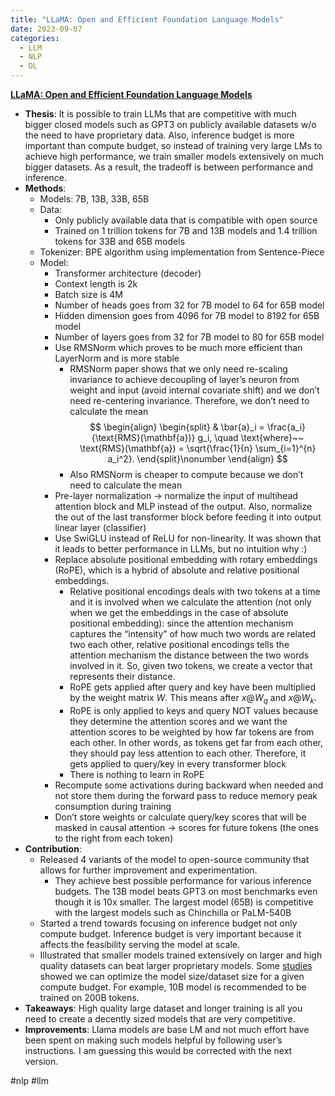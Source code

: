 ```yaml
---
title: "LLaMA: Open and Efficient Foundation Language Models"
date: 2023-09-07
categories:
  - LLM
  - NLP
  - DL
---
```


**[LLaMA: Open and Efficient Foundation Language Models](https://arxiv.org/abs/2302.13971)**

- **Thesis**: It is possible to train LLMs that are competitive with much bigger
  closed models such as GPT3 on publicly available datasets w/o the need to have
  proprietary data. Also, inference budget is more important than compute budget,
  so instead of training very large LMs to achieve high performance, we train
  smaller models extensively on much bigger datasets. As a result, the tradeoff is between performance and inference.
- **Methods**:
  - Models: 7B, 13B, 33B, 65B
  - Data:
    - Only publicly available data that is compatible with open source
    - Trained on 1 trillion tokens for 7B and 13B models and 1.4 trillion tokens for 33B and 65B models
  - Tokenizer: BPE algorithm using implementation from Sentence-Piece
  - Model:
    - Transformer architecture (decoder)
    - Context length is 2k
    - Batch size is 4M
    - Number of heads goes from 32 for 7B model to 64 for 65B model
    - Hidden dimension goes from 4096 for 7B model to 8192 for 65B model
    - Number of layers goes from 32 for 7B model to 80 for 65B model
    - Use RMSNorm which proves to be much more efficient than LayerNorm and is more stable
      - RMSNorm paper shows that we only need re-scaling invariance to achieve decoupling of
        layer's neuron from weight and input (avoid internal covariate shift) and we don't
        need re-centering invariance. Therefore, we don't need to calculate the mean
        $$
        \begin{align}
        \begin{split} & \bar{a}_i = \frac{a_i}{\text{RMS}(\mathbf{a})} g_i, \quad \text{where}~~ \text{RMS}(\mathbf{a}) = \sqrt{\frac{1}{n} \sum_{i=1}^{n} a_i^2}. \end{split}\nonumber
        \end{align}
        $$
      - Also RMSNorm is cheaper to compute because we don't need to calculate the mean
    - Pre-layer normalization -> normalize the input of multihead attention block and MLP instead of the output. Also, normalize the out of the last transformer block before feeding it into output linear layer (classifier)
    - Use SwiGLU instead of ReLU for non-linearity. It was shown that it leads to better performance in LLMs, but no intuition why :)
    - Replace absolute positional embedding with rotary embeddings (RoPE), which
      is a hybrid of absolute and relative positional embeddings.
      - Relative positional encodings deals with two tokens at a time and it is
        involved when we calculate the attention (not only when we get the
        embeddings in the case of absolute positional embedding): since the
        attention mechanism captures the “intensity” of how much two words are
        related two each other, relative positional encodings tells the attention
        mechanism the distance between the two words involved in it. So, given
        two tokens, we create a vector that represents their distance.
      - RoPE gets applied after query and key have been multiplied by the weight
        matrix $W$. This means after $x@W_q$ and $x@W_k$.
      - RoPE is only applied to keys and query NOT values because they determine
        the attention scores and we want the attention scores to be weighted by
        how far tokens are from each other. In other words, as tokens get far
        from each other, they should pay less attention to each other. Therefore,
        it gets applied to query/key in every transformer block
      - There is nothing to learn in RoPE
    - Recompute some activations during backward when needed and not store them
      during the forward pass to reduce memory peak consumption during training
    - Don't store weights or calculate query/key scores that will be masked in
      causal attention -> scores for future tokens (the ones to the right from each token)
- **Contribution**:
  - Released 4 variants of the model to open-source community that allows for further improvement and experimentation.
    - They achieve best possible performance for various inference budgets. The 13B
      model beats GPT3 on most benchmarks even though it is 10x smaller. The
      largest model (65B) is competitive with the largest models such as Chinchilla or PaLM-540B
  - Started a trend towards focusing on inference budget not only compute budget.
    Inference budget is very important because it affects the feasibility serving the model at scale.
  - Illustrated that smaller models trained extensively on larger and high quality
    datasets can beat larger proprietary models. Some
    [studies](https://arxiv.org/abs/2203.15556) showed we can optimize the model
    size/dataset size for a given compute budget. For example, 10B model is recommended to be trained on 200B tokens.
- **Takeaways**: High quality large dataset and longer training is all you need to create a decently sized models that are very competitive.
- **Improvements**: Llama models are base LM and not much effort have been spent
  on making such models helpful by following user's instructions. I am guessing this would be corrected with the next version.

#nlp #llm
